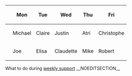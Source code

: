 {| class="wikitable small" style="width:100%;"
!
!Mon
!Tue
!Wed
!Thu
!Fri
|-
|<span class="bi bi-headset"></span>
| Michael
|Claire
|Justin
| Atri
|Christophe
|-
|<span class="bi bi-gear-fill"></span>
|Joe
|Elisa
|Claudette
|Mike
|Robert
|}
What to do during [[{{NAMESPACE}}:{{ROOTPAGENAME}}/Weekly support|weekly support]]
__NOEDITSECTION__